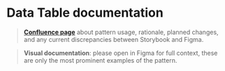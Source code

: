 
<Meta title="components/DatatableLight/Docs" />

# Data Table documentation

>**[Confluence page](https://zitenote.atlassian.net/l/c/m6pYPYkB)** about pattern usage, rationale, planned changes, and any current discrepancies between Storybook and Figma.

> **Visual documentation**: please open in Figma for full context, these are only the most prominent examples of the pattern.

<Figma url="https://www.figma.com/file/RWVTqwFZk0NepsI3mcZZFD/Platform-Tables?node-id=1072%3A4295"/>
